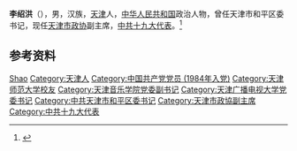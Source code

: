 '''李绍洪'''（{{bd|1963年|10月|}}），男，汉族，[[天津|天津]]人，[[中华人民共和国|中华人民共和国]]政治人物，曾任天津市和平区委书记，现任[[天津市政协|天津市政协]]副主席，[[中共十九大代表|中共十九大代表]]。<ref>{{Cite web|title=天津市十四届政协主席、副主席简历(主席盛茂林)|url=http://district.ce.cn/newarea/sddy/201801/27/t20180127_27934073_5.shtml|accessdate=2020-07-02|work=中国经济网}}</ref>

== 参考资料 ==
{{reflist}}

{{中国人物小作品}}
{{天津市领导人}}

{{Authority control}}
{{DEFAULTSORT:Li李}}
[[Category:李姓|Shao]]
[[Category:天津人|Category:天津人]]
[[Category:中国共产党党员_(1984年入党)|Category:中国共产党党员 (1984年入党)]]
[[Category:天津师范大学校友|Category:天津师范大学校友]]
[[Category:天津音乐学院党委副书记|Category:天津音乐学院党委副书记]]
[[Category:天津广播电视大学党委书记|Category:天津广播电视大学党委书记]]
[[Category:中共天津市和平区委书记|Category:中共天津市和平区委书记]]
[[Category:天津市政協副主席|Category:天津市政協副主席]]
[[Category:中共十九大代表|Category:中共十九大代表]]